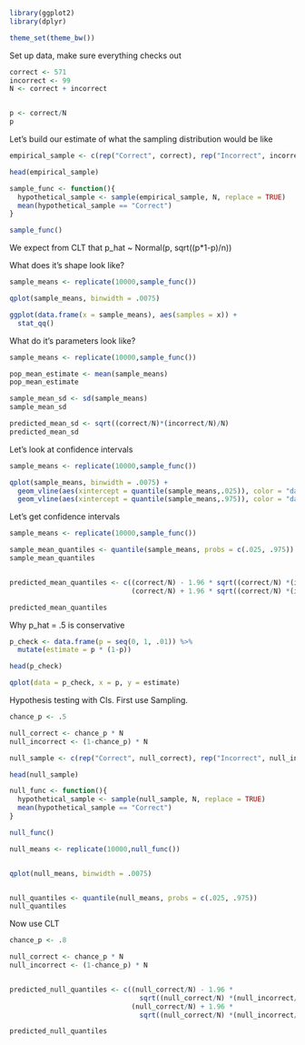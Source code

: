 ```r
library(ggplot2)
library(dplyr)

theme_set(theme_bw())
```

Set up data, make sure everything checks out
```r
correct <- 571
incorrect <- 99
N <- correct + incorrect


p <- correct/N
p
```


Let's build our estimate of what the sampling distribution would be like
```r
empirical_sample <- c(rep("Correct", correct), rep("Incorrect", incorrect))

head(empirical_sample)

sample_func <- function(){
  hypothetical_sample <- sample(empirical_sample, N, replace = TRUE)
  mean(hypothetical_sample == "Correct")
}

sample_func()
```


We expect from CLT that p_hat ~ Normal(p, sqrt((p*1-p)/n))

What does it's shape look like?
```r
sample_means <- replicate(10000,sample_func())

qplot(sample_means, binwidth = .0075)

ggplot(data.frame(x = sample_means), aes(samples = x)) +
  stat_qq()
```

What do it's parameters look like?
```r
sample_means <- replicate(10000,sample_func())

pop_mean_estimate <- mean(sample_means)
pop_mean_estimate

sample_mean_sd <- sd(sample_means)
sample_mean_sd

predicted_mean_sd <- sqrt((correct/N)*(incorrect/N)/N)
predicted_mean_sd
```

Let's look at confidence intervals
```r
sample_means <- replicate(10000,sample_func())

qplot(sample_means, binwidth = .0075) + 
  geom_vline(aes(xintercept = quantile(sample_means,.025)), color = "darkred") +
  geom_vline(aes(xintercept = quantile(sample_means,.975)), color = "darkred")

```


Let's get confidence intervals 
```r
sample_means <- replicate(10000,sample_func())

sample_mean_quantiles <- quantile(sample_means, probs = c(.025, .975))
sample_mean_quantiles


predicted_mean_quantiles <- c((correct/N) - 1.96 * sqrt((correct/N) *(incorrect/N)/N),
                              (correct/N) + 1.96 * sqrt((correct/N) *(incorrect/N)/N))

predicted_mean_quantiles
```


Why p_hat = .5 is conservative
```r

p_check <- data.frame(p = seq(0, 1, .01)) %>%
  mutate(estimate = p * (1-p))

head(p_check)

qplot(data = p_check, x = p, y = estimate)
```

Hypothesis testing with CIs. First use Sampling.
```r
chance_p <- .5

null_correct <- chance_p * N
null_incorrect <- (1-chance_p) * N

null_sample <- c(rep("Correct", null_correct), rep("Incorrect", null_incorrect))

head(null_sample)

null_func <- function(){
  hypothetical_sample <- sample(null_sample, N, replace = TRUE)
  mean(hypothetical_sample == "Correct")
}

null_func()

null_means <- replicate(10000,null_func())


qplot(null_means, binwidth = .0075)


null_quantiles <- quantile(null_means, probs = c(.025, .975))
null_quantiles
```

Now use CLT
```r
chance_p <- .8

null_correct <- chance_p * N
null_incorrect <- (1-chance_p) * N


predicted_null_quantiles <- c((null_correct/N) - 1.96 * 
                                sqrt((null_correct/N) *(null_incorrect/N)/N),
                              (null_correct/N) + 1.96 * 
                                sqrt((null_correct/N) *(null_incorrect/N)/N))

predicted_null_quantiles

```






